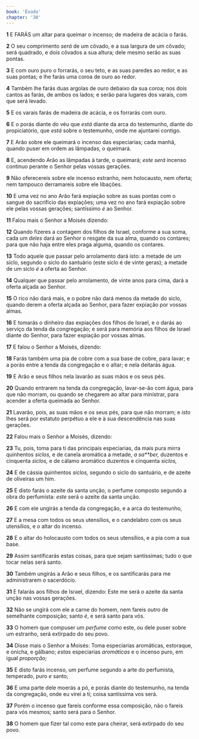 ```yaml
---
book: 'Êxodo'
chapter: '30'
---
```


**1** E FARÁS um altar para queimar o incenso; de madeira de acácia o farás.

**2** O seu comprimento _será_ de um côvado, e a sua largura de um côvado; será quadrado, e dois côvados a sua altura; dele mesmo serão as suas pontas.

**3** E com ouro puro o forrarás, o seu teto, e as suas paredes ao redor, e as suas pontas; e lhe farás uma coroa de ouro ao redor.

**4** Também lhe farás duas argolas de ouro debaixo da sua coroa; nos dois cantos as farás, de ambos os lados; e serão para lugares dos varais, com que será levado.

**5** E os varais farás de madeira _de_ acácia, e os forrarás com ouro.

**6** E o porás diante do véu que _está_ diante da arca do testemunho, diante do propiciatório, que _está_ sobre o testemunho, onde me ajuntarei contigo.

**7** E Arão sobre ele queimará o incenso das especiarias; cada manhã, quando puser em ordem as lâmpadas, o queimará.

**8** E, acendendo Arão as lâmpadas à tarde, o queimará; _este será_ incenso contínuo perante o Senhor pelas vossas gerações.

**9** Não oferecereis sobre ele incenso estranho, nem holocausto, nem oferta; nem tampouco derramareis sobre ele libações.

**10** E uma vez no ano Arão fará expiação sobre as suas pontas com o sangue do sacrifício das expiações; uma vez no ano fará expiação sobre ele pelas vossas gerações; santíssimo _é_ ao Senhor.

**11** Falou mais o Senhor a Moisés dizendo:

**12** Quando fizeres a contagem dos filhos de Israel, conforme a sua soma, cada um _deles_ dará ao Senhor o resgate da sua alma, quando os contares; para que não haja entre eles praga alguma, quando os contares.

**13** Todo aquele que passar pelo arrolamento dará isto: a metade de um siclo, segundo o siclo do santuário (este siclo é de vinte geras); a metade de um siclo _é_ a oferta ao Senhor.

**14** Qualquer que passar pelo arrolamento, de vinte anos para cima, dará a oferta alçada ao Senhor.

**15** O rico não dará mais, e o pobre não dará menos da metade do siclo, quando derem a oferta alçada ao Senhor, para fazer expiação por vossas almas.

**16** E tomarás o dinheiro das expiações dos filhos de Israel, e o darás ao serviço da tenda da congregação; e será para memória aos filhos de Israel diante do Senhor, para fazer expiação por vossas almas.

**17** E falou o Senhor a Moisés, dizendo:

**18** Farás também uma pia de cobre com a sua base de cobre, para lavar; e a porás entre a tenda da congregação e o altar; e nela deitarás água.

**19** E Arão e seus filhos nela lavarão as suas mãos e os seus pés.

**20** Quando entrarem na tenda da congregação, lavar-se-ão com água, para que não morram, ou quando se chegarem ao altar para ministrar, para acender a oferta queimada ao Senhor.

**21** Lavarão, pois, as suas mãos e os seus pés, para que não morram; e _isto_ lhes será por estatuto perpétuo a ele e à sua descendência nas suas gerações.

**22** Falou mais o Senhor a Moisés, dizendo:

**23** Tu, pois, toma para ti das principais especiarias, da mais pura mirra quinhentos _siclos,_ e de canela aromática a metade, _a sa\*\*ber,_ duzentos e cinquenta _siclos,_ e de cálamo aromático duzentos e cinquenta _siclos,_

**24** E de cássia quinhentos _siclos,_ segundo o siclo do santuário, e de azeite de oliveiras um him.

**25** E disto farás o azeite da santa unção, o perfume composto segundo a obra do perfumista: _este_ será o azeite da santa unção.

**26** E com ele ungirás a tenda da congregação, e a arca do testemunho,

**27** E a mesa com todos os seus utensílios, e o candelabro com os seus utensílios, e o altar do incenso.

**28** E o altar do holocausto com todos os seus utensílios, e a pia com a sua base.

**29** Assim santificarás estas coisas, para que sejam santíssimas; tudo o que tocar nelas será santo.

**30** Também ungirás a Arão e seus filhos, e os santificarás para me administrarem o sacerdócio.

**31** E falarás aos filhos de Israel, dizendo: Este me será o azeite da santa unção nas vossas gerações.

**32** Não se ungirá com ele a carne do homem, nem fareis _outro_ de semelhante composição; santo _é_, e será santo para vós.

**33** O homem que compuser um _perfume_ como este, ou dele puser sobre um estranho, será extirpado do seu povo.

**34** Disse mais o Senhor a Moisés: Toma especiarias aromáticas, estoraque, e onicha, e gálbano; _estas_ especiarias _aromáticas_ e o incenso puro, em igual _proporção;_

**35** E disto farás incenso, um perfume segundo a arte do perfumista, temperado, puro _e_ santo;

**36** E uma parte dele moerás a pó, e porás diante do testemunho, na tenda da congregação, onde eu virei a ti; coisa santíssima vos será.

**37** Porém o incenso que fareis conforme essa composição, não o fareis para vós mesmos; santo será para o Senhor.

**38** O homem que fizer tal como este para cheirar, será extirpado do seu povo.

